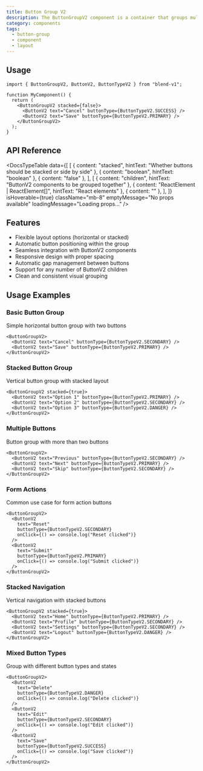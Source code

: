 ```yaml
---
title: Button Group V2
description: The ButtonGroupV2 component is a container that groups multiple ButtonV2 components together with flexible layout options and automatic positioning.
category: components
tags:
  - button-group
  - component
  - layout
---
```


<ButtonGroupV2Preview />


## Usage

```tsx
import { ButtonGroupV2, ButtonV2, ButtonTypeV2 } from "blend-v1";

function MyComponent() {
  return (
    <ButtonGroupV2 stacked={false}>
      <ButtonV2 text="Cancel" buttonType={ButtonTypeV2.SUCCESS} />
      <ButtonV2 text="Save" buttonType={ButtonTypeV2.PRIMARY} />
    </ButtonGroupV2>
  );
}
```


## API Reference

<DocsTypeTable
  data={[
    [
      { content: "stacked", hintText: "Whether buttons should be stacked or side by side" },
      { content: "boolean", hintText: "boolean" },
      { content: "false" },
    ],
    [
      { content: "children", hintText: "ButtonV2 components to be grouped together" },
      { content: "ReactElement<ButtonV2Props> | ReactElement<ButtonV2Props>[]", hintText: "React elements" },
      { content: "" },
    ],
  ]}
  isHoverable={true}
  className="mb-8"
  emptyMessage="No props available"
  loadingMessage="Loading props..."
/>

## Features
- Flexible layout options (horizontal or stacked)
- Automatic button positioning within the group
- Seamless integration with ButtonV2 components
- Responsive design with proper spacing
- Automatic gap management between buttons
- Support for any number of ButtonV2 children
- Clean and consistent visual grouping


## Usage Examples

### Basic Button Group
Simple horizontal button group with two buttons

```tsx
<ButtonGroupV2>
  <ButtonV2 text="Cancel" buttonType={ButtonTypeV2.SECONDARY} />
  <ButtonV2 text="Save" buttonType={ButtonTypeV2.PRIMARY} />
</ButtonGroupV2>
```

### Stacked Button Group
Vertical button group with stacked layout

```tsx
<ButtonGroupV2 stacked={true}>
  <ButtonV2 text="Option 1" buttonType={ButtonTypeV2.PRIMARY} />
  <ButtonV2 text="Option 2" buttonType={ButtonTypeV2.SECONDARY} />
  <ButtonV2 text="Option 3" buttonType={ButtonTypeV2.DANGER} />
</ButtonGroupV2>
```

### Multiple Buttons
Button group with more than two buttons

```tsx
<ButtonGroupV2>
  <ButtonV2 text="Previous" buttonType={ButtonTypeV2.SECONDARY} />
  <ButtonV2 text="Next" buttonType={ButtonTypeV2.PRIMARY} />
  <ButtonV2 text="Skip" buttonType={ButtonTypeV2.SECONDARY} />
</ButtonGroupV2>
```

### Form Actions
Common use case for form action buttons

```tsx
<ButtonGroupV2>
  <ButtonV2 
    text="Reset" 
    buttonType={ButtonTypeV2.SECONDARY}
    onClick={() => console.log("Reset clicked")}
  />
  <ButtonV2 
    text="Submit" 
    buttonType={ButtonTypeV2.PRIMARY}
    onClick={() => console.log("Submit clicked")}
  />
</ButtonGroupV2>
```

### Stacked Navigation
Vertical navigation with stacked buttons

```tsx
<ButtonGroupV2 stacked={true}>
  <ButtonV2 text="Home" buttonType={ButtonTypeV2.PRIMARY} />
  <ButtonV2 text="Profile" buttonType={ButtonTypeV2.SECONDARY} />
  <ButtonV2 text="Settings" buttonType={ButtonTypeV2.SECONDARY} />
  <ButtonV2 text="Logout" buttonType={ButtonTypeV2.DANGER} />
</ButtonGroupV2>
```

### Mixed Button Types
Group with different button types and states

```tsx
<ButtonGroupV2>
  <ButtonV2 
    text="Delete" 
    buttonType={ButtonTypeV2.DANGER}
    onClick={() => console.log("Delete clicked")}
  />
  <ButtonV2 
    text="Edit" 
    buttonType={ButtonTypeV2.SECONDARY}
    onClick={() => console.log("Edit clicked")}
  />
  <ButtonV2 
    text="Save" 
    buttonType={ButtonTypeV2.SUCCESS}
    onClick={() => console.log("Save clicked")}
  />
</ButtonGroupV2>
``` 


